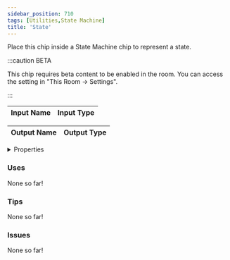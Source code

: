 ```yaml
---
sidebar_position: 710
tags: [Utilities,State Machine]
title: 'State'
---
```


Place this chip inside a State Machine chip to represent a state.

:::caution BETA

This chip requires beta content to be enabled in the room. You can access the setting in "This Room -> Settings".

:::


<EsbSvg />

| Input Name | Input Type |
|-----------|-----------|

| Output Name | Output Type |
|-----------|-----------|


<details>
  <summary>Properties</summary>
  <div>
    <div>
    <table>
      <thead>
        <tr>
          <th>Is beta required?</th>
          <th>✅</th>
        </tr>
        <tr>
          <th>Is this chip a trolling risk?</th>
          <th>❌</th>
        </tr>
        <tr>
          <th>Is this chip a role assignment risk?</th>
          <th>❌</th>
        </tr>
        <tr>
          <th>Chip UUID</th>
          <th>54fe9649-9512-4135-a6e5-9eea7d877fa5</th>
        </tr>
      </thead>
    </table>
    </div>
  </div>
</details>

### Uses

None so far!

### Tips

None so far!

### Issues

None so far!